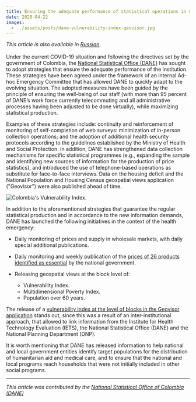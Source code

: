 ```yaml
---
title: Ensuring the adequate performance of statistical operations in Colombia
date: 2020-04-22
images:
  - ../assets/posts/dane-vulnerability-index-geovisor.jpg
---
```



_This article is also available in
[Russian](/statistical-operations-in-colombia-RU.pdf)._<br/><br/> Under the
current COVID-19 situation and following the directives set by the government of
Colombia, the [National Statistical Office (DANE)](https://www.dane.gov.co/) has
sought to adopt strategies that ensure the adequate performance of the
institution. These strategies have been agreed under the framework of an
internal Ad-hoc Emergency Committee that has allowed DANE to quickly adapt to
the evolving situation. The adopted measures have been guided by the principle
of ensuring the well-being of our staff (with more than 95 percent of DANE’s
work force currently telecommuting and all administrative processes having been
adjusted to be done virtually), while maximizing statistical production.

Examples of these strategies include: continuity and reinforcement of monitoring
of self-completion of web surveys: minimization of in-person collection
operations; and the adoption of additional health security protocols according
to the guidelines established by the Ministry of Health and Social Protection.
In addition, DANE has strengthened data collection mechanisms for specific
statistical programmes (e.g., expanding the sample and identifying new sources
of information for the production of price statistics), and introduced the use
of telephone-based operations as substitute for face-to-face interviews. Data on
the housing deficit and the National Population and Housing Census geospatial
views application ("Geovisor") were also published ahead of time.

<Box mb={3}>
  <Img
    fluid={props.images[0]}
    title="Colombia's Vulnerability Index."
    alt="Colombia's Vulnerability Index."
  />
</Box>

In addition to the aforementioned strategies that guarantee the regular
statistical production and in accordance to the new information demands, DANE
has launched the following initiatives in the context of the health emergency:

- Daily monitoring of prices and supply in wholesale markets, with daily special
  additional publications.
- Daily monitoring and weekly publication of the
  [prices of 26 products identified as essential](https://www.dane.gov.co/index.php/en/estadisticas-por-tema/precios-y-costos/precios-de-venta-al-publico-de-articulos-de-primera-necesidad-pvpapn)
  by the national government.
- Releasing geospatial views at the block level of:

  - Vulnerability Index.
  - Multidimensional Poverty Index.
  - Population over 60 years.

The release of a
[vulnerability index at the level of blocks in the Geovisor application](https://geoportal.dane.gov.co/visor-vulnerabilidad/)
stands out, since this was a result of an inter-institutional approach, that
allowed to link information from the Institute for Health Technology Evaluation
(IETS), the National Statistical Office (DANE) and the National Planning
Department (DNP).

It is worth mentioning that DANE has released information to help national and
local government entities identify target populations for the distribution of
humanitarian aid and medical care, and to ensure that the national and local
programs reach households that were not initially included in other social
programs.

---

_This article was contributed by the
[National Statistical Office of Colombia (DANE)](https://www.dane.gov.co/)_
